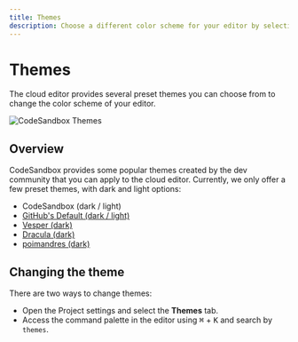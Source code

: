 ```yaml
---
title: Themes
description: Choose a different color scheme for your editor by selecting one of the preset themes.
---
```



# Themes

The cloud editor provides several preset themes you can choose from to change the color scheme of your editor.

![CodeSandbox Themes](../images/themes.jpg)

## Overview

CodeSandbox provides some popular themes created by the dev community that you can apply to the cloud editor. Currently, we only offer a few preset themes, with dark and light options:

- CodeSandbox (dark / light)
- [GitHub's Default (dark / light)](https://marketplace.visualstudio.com/items?itemName=GitHub.github-vscode-theme)
- [Vesper (dark)](https://marketplace.visualstudio.com/items?itemName=raunofreiberg.vesper)
- [Dracula (dark)](https://marketplace.visualstudio.com/items?itemName=dracula-theme.theme-dracula)
- [poimandres (dark)](https://marketplace.visualstudio.com/items?itemName=pmndrs.pmndrs)

## Changing the theme

There are two ways to change themes:

- Open the Project settings and select the **Themes** tab.
- Access the command palette in the editor using <kbd>⌘</kbd> + <kbd>K</kbd> and search by `themes`.
